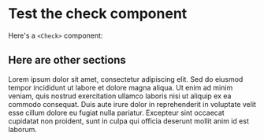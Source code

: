 # Test the check component

Here's a `<Check>` component:

<Check id="test" path="checks/test.sh" successMessage="It's a success!" warnMessage="Warn" failMessage="Fail" />

## Here are other sections

Lorem ipsum dolor sit amet, consectetur adipiscing elit. Sed do eiusmod tempor incididunt ut labore et dolore magna aliqua. Ut enim ad minim veniam, quis nostrud exercitation ullamco laboris nisi ut aliquip ex ea commodo consequat. Duis aute irure dolor in reprehenderit in voluptate velit esse cillum dolore eu fugiat nulla pariatur. Excepteur sint occaecat cupidatat non proident, sunt in culpa qui officia deserunt mollit anim id est laborum.